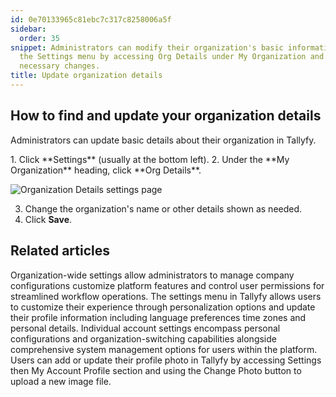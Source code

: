```yaml
---
id: 0e70133965c81ebc7c317c8258006a5f
sidebar:
  order: 35
snippet: Administrators can modify their organization's basic information through
  the Settings menu by accessing Org Details under My Organization and saving any
  necessary changes.
title: Update organization details
---
```



## How to find and update your organization details

Administrators can update basic details about their organization in Tallyfy.

<Steps>
1. Click **Settings** (usually at the bottom left).
2. Under the **My Organization** heading, click **Org Details**.

   ![Organization Details settings page](https://screenshots.tallyfy.com/tallyfy%2Fpro%2Fdesktop-light-change-org-details.png)

3. Change the organization's name or other details shown as needed.
4. Click **Save**.
</Steps>


## Related articles
<CardGrid>
<LinkTitleCard header="<b>Settings > Organization settings</b>" href="/products/pro/settings/org-settings/" > Organization-wide settings allow administrators to manage company configurations customize platform features and control user permissions for streamlined workflow operations. </LinkTitleCard>
<LinkTitleCard header="<b>Personal Settings > Personalization settings</b>" href="/products/pro/settings/personal-settings/personalization-settings/" > The settings menu in Tallyfy allows users to customize their experience through personalization options and update their profile information including language preferences time zones and personal details. </LinkTitleCard>
<LinkTitleCard header="<b>Settings > Personal settings</b>" href="/products/pro/settings/personal-settings/" > Individual account settings encompass personal configurations and organization-switching capabilities alongside comprehensive system management options for users within the platform. </LinkTitleCard>
<LinkTitleCard header="<b>Personal Settings > Update your profile picture</b>" href="/products/pro/settings/personal-settings/how-can-i-set-up-my-profile-photo-on-tallyfy/" > Users can add or update their profile photo in Tallyfy by accessing Settings then My Account Profile section and using the Change Photo button to upload a new image file. </LinkTitleCard>
</CardGrid>